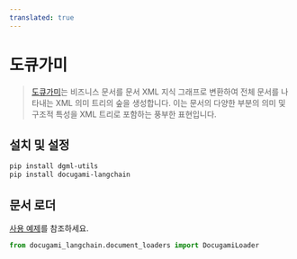 ```yaml
---
translated: true
---
```


# 도큐가미

>[도큐가미](https://docugami.com)는 비즈니스 문서를 문서 XML 지식 그래프로 변환하여 전체 문서를 나타내는 XML 의미 트리의 숲을 생성합니다. 이는 문서의 다양한 부분의 의미 및 구조적 특성을 XML 트리로 포함하는 풍부한 표현입니다.

## 설치 및 설정

```bash
pip install dgml-utils
pip install docugami-langchain
```

## 문서 로더

[사용 예제](/docs/integrations/document_loaders/docugami)를 참조하세요.

```python
from docugami_langchain.document_loaders import DocugamiLoader
```
